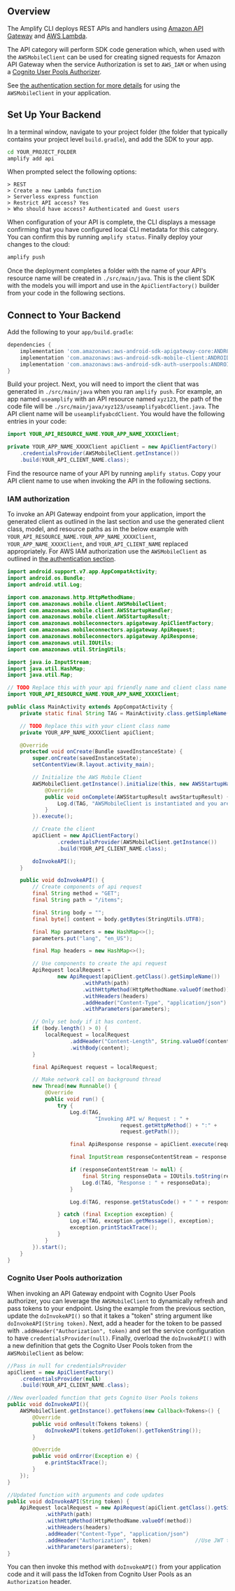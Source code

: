 ## Overview

The Amplify CLI deploys REST APIs and handlers using [Amazon API Gateway](http://docs.aws.amazon.com/apigateway/latest/developerguide/) and [AWS Lambda](http://docs.aws.amazon.com/lambda/latest/dg/).

The API category will perform SDK code generation which, when used with the `AWSMobileClient` can be used for creating signed requests for Amazon API Gateway when the service Authorization is set to `AWS_IAM` or when using a [Cognito User Pools Authorizer](https://docs.aws.amazon.com/apigateway/latest/developerguide/apigateway-integrate-with-cognito.html).

See [the authentication section for more details](/[platform]/sdk/auth/getting-started/) for using the `AWSMobileClient` in your application.

## Set Up Your Backend

In a terminal window, navigate to your project folder (the folder that typically contains your project level `build.gradle`), and add the SDK to your app.

```bash
cd YOUR_PROJECT_FOLDER
amplify add api
```

When prompted select the following options:

```console
> REST
> Create a new Lambda function
> Serverless express function
> Restrict API access? Yes
> Who should have access? Authenticated and Guest users
```

When configuration of your API is complete, the CLI displays a message confirming that you have configured local CLI metadata for this category. You can confirm this by running `amplify status`. Finally deploy your changes to the cloud:

```bash
amplify push
```

Once the deployment completes a folder with the name of your API's resource name will be created in `./src/main/java`. This is the client SDK with the models you will import and use in the `ApiClientFactory()` builder from your code in the following sections.

## Connect to Your Backend

Add the following to your `app/build.gradle`:

```groovy
dependencies {
    implementation 'com.amazonaws:aws-android-sdk-apigateway-core:ANDROID_SDK_VERSION'
    implementation 'com.amazonaws:aws-android-sdk-mobile-client:ANDROID_SDK_VERSION'
    implementation 'com.amazonaws:aws-android-sdk-auth-userpools:ANDROID_SDK_VERSION'
}
```

Build your project. Next, you will need to import the client that was generated in `./src/main/java` when you ran `amplify push`. For example, an app named `useamplify` with an API resource named `xyz123`, the path of the code file will be `./src/main/java/xyz123/useamplifyabcdClient.java`. The API client name will be `useamplifyabcdClient`. You would have the following entries in your code:

```java
import YOUR_API_RESOURCE_NAME.YOUR_APP_NAME_XXXXClient;

private YOUR_APP_NAME_XXXXClient apiClient = new ApiClientFactory()
    .credentialsProvider(AWSMobileClient.getInstance())
    .build(YOUR_API_CLIENT_NAME.class);
```

Find the resource name of your API by running `amplify status`. Copy your API client name to use when invoking the API in the following sections.

### IAM authorization

To invoke an API Gateway endpoint from your application, import the generated client as outlined in the last section and use the generated client class, model, and resource paths as in the below example with `YOUR_API_RESOURCE_NAME.YOUR_APP_NAME_XXXXClient`, `YOUR_APP_NAME_XXXXClient`, and `YOUR_API_CLIENT_NAME` replaced appropriately. For AWS IAM authorization use the `AWSMobileClient` as outlined in [the authentication section](/[platform]/sdk/auth/getting-started/).

```java
import android.support.v7.app.AppCompatActivity;
import android.os.Bundle;
import android.util.Log;

import com.amazonaws.http.HttpMethodName;
import com.amazonaws.mobile.client.AWSMobileClient;
import com.amazonaws.mobile.client.AWSStartupHandler;
import com.amazonaws.mobile.client.AWSStartupResult;
import com.amazonaws.mobileconnectors.apigateway.ApiClientFactory;
import com.amazonaws.mobileconnectors.apigateway.ApiRequest;
import com.amazonaws.mobileconnectors.apigateway.ApiResponse;
import com.amazonaws.util.IOUtils;
import com.amazonaws.util.StringUtils;

import java.io.InputStream;
import java.util.HashMap;
import java.util.Map;

// TODO Replace this with your api friendly name and client class name
import YOUR_API_RESOURCE_NAME.YOUR_APP_NAME_XXXXClient;

public class MainActivity extends AppCompatActivity {
    private static final String TAG = MainActivity.class.getSimpleName();

    // TODO Replace this with your client class name
    private YOUR_APP_NAME_XXXXClient apiClient;

    @Override
    protected void onCreate(Bundle savedInstanceState) {
        super.onCreate(savedInstanceState);
        setContentView(R.layout.activity_main);

        // Initialize the AWS Mobile Client
        AWSMobileClient.getInstance().initialize(this, new AWSStartupHandler() {
            @Override
            public void onComplete(AWSStartupResult awsStartupResult) {
                Log.d(TAG, "AWSMobileClient is instantiated and you are connected to AWS!");
            }
        }).execute();

        // Create the client
        apiClient = new ApiClientFactory()
                .credentialsProvider(AWSMobileClient.getInstance())
                .build(YOUR_API_CLIENT_NAME.class);

        doInvokeAPI();
    }

    public void doInvokeAPI() {
        // Create components of api request
        final String method = "GET";
        final String path = "/items";

        final String body = "";
        final byte[] content = body.getBytes(StringUtils.UTF8);

        final Map parameters = new HashMap<>();
        parameters.put("lang", "en_US");

        final Map headers = new HashMap<>();

        // Use components to create the api request
        ApiRequest localRequest =
                new ApiRequest(apiClient.getClass().getSimpleName())
                        .withPath(path)
                        .withHttpMethod(HttpMethodName.valueOf(method))
                        .withHeaders(headers)
                        .addHeader("Content-Type", "application/json")
                        .withParameters(parameters);

        // Only set body if it has content.
        if (body.length() > 0) {
            localRequest = localRequest
                    .addHeader("Content-Length", String.valueOf(content.length))
                    .withBody(content);
        }

        final ApiRequest request = localRequest;

        // Make network call on background thread
        new Thread(new Runnable() {
            @Override
            public void run() {
                try {
                    Log.d(TAG,
                            "Invoking API w/ Request : " +
                                    request.getHttpMethod() + ":" +
                                    request.getPath());

                    final ApiResponse response = apiClient.execute(request);

                    final InputStream responseContentStream = response.getContent();

                    if (responseContentStream != null) {
                        final String responseData = IOUtils.toString(responseContentStream);
                        Log.d(TAG, "Response : " + responseData);
                    }

                    Log.d(TAG, response.getStatusCode() + " " + response.getStatusText());

                } catch (final Exception exception) {
                    Log.e(TAG, exception.getMessage(), exception);
                    exception.printStackTrace();
                }
            }
        }).start();
    }
}
```

### Cognito User Pools authorization

When invoking an API Gateway endpoint with Cognito User Pools authorizer, you can leverage the `AWSMobileClient` to dynamically refresh and pass tokens to your endpoint. Using the example from the previous section, update the `doInvokeAPI()` so that it takes a "token" string argument like `doInvokeAPI(String token)`. Next, add a header for the token to be passed with `.addHeader("Authorization", token)` and set the service configuration to have `credentialsProvider(null)`. Finally, overload the `doInvokeAPI()` with a new definition that gets the Cognito User Pools token from the `AWSMobileClient` as below:

```java
//Pass in null for credentialsProvider
apiClient = new ApiClientFactory()
    .credentialsProvider(null)
    .build(YOUR_API_CLIENT_NAME.class);

//New overloaded function that gets Cognito User Pools tokens
public void doInvokeAPI(){
    AWSMobileClient.getInstance().getTokens(new Callback<Tokens>() {
        @Override
        public void onResult(Tokens tokens) {
            doInvokeAPI(tokens.getIdToken().getTokenString());
        }

        @Override
        public void onError(Exception e) {
            e.printStackTrace();
        }
    });
}

//Updated function with arguments and code updates
public void doInvokeAPI(String token) {
    ApiRequest localRequest = new ApiRequest(apiClient.getClass().getSimpleName())
            .withPath(path)
            .withHttpMethod(HttpMethodName.valueOf(method))
            .withHeaders(headers)
            .addHeader("Content-Type", "application/json")
            .addHeader("Authorization", token)              //Use JWT token
            .withParameters(parameters);
}
```

You can then invoke this method with `doInvokeAPI()` from your application code and it will pass the IdToken from Cognito User Pools as an `Authorization` header.
